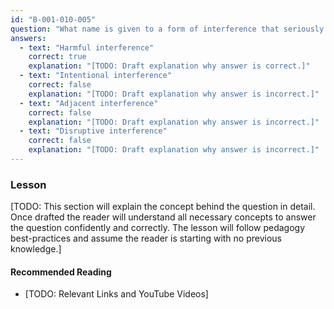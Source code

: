 ```yaml
---
id: "B-001-010-005"
question: "What name is given to a form of interference that seriously degrades, obstructs or repeatedly interrupts a radiocommunication service?"
answers:
  - text: "Harmful interference"
    correct: true
    explanation: "[TODO: Draft explanation why answer is correct.]"
  - text: "Intentional interference"
    correct: false
    explanation: "[TODO: Draft explanation why answer is incorrect.]"
  - text: "Adjacent interference"
    correct: false
    explanation: "[TODO: Draft explanation why answer is incorrect.]"
  - text: "Disruptive interference"
    correct: false
    explanation: "[TODO: Draft explanation why answer is incorrect.]"
---
```


### Lesson

[TODO: This section will explain the concept behind the question in detail. Once drafted the reader will understand all necessary concepts to answer the question confidently and correctly. The lesson will follow pedagogy best-practices and assume the reader is starting with no previous knowledge.]

#### Recommended Reading

- [TODO: Relevant Links and YouTube Videos]
